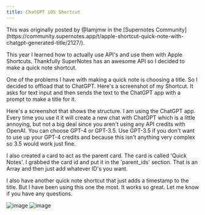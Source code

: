 ```yaml
---
title: ChatGPT iOS Shortcut
---
```


<Info>
  This was originally posted by @Iamjmw in the [Supernotes
  Community](https://community.supernotes.app/t/apple-shortcut-quick-note-with-chatgpt-generated-title/2127/).
</Info>

This year I learned how to actually use API's and use them with Apple Shortcuts. Thankfully SuperNotes has an awesome API so I decided to make a quick note shortcut.

One of the problems I have with making a quick note is choosing a title. So I decided to offload that to ChatGPT. Here's a screenshot of my Shortcut. It asks for text input and then sends the text to the ChatGPT app with a prompt to make a title for it.

Here's a screenshot that shows the structure. I am using the ChatGPT app. Every time you use it it will create a new chat with ChatGPT which is a little annoying, but not a big deal since you aren't using any API credits with OpenAI. You can choose GPT-4 or GPT-3.5. Use GPT-3.5 if you don't want to use up your GPT-4 credits and because this isn't anything very complex so 3.5 would work just fine.

I also created a card to act as the parent card. The card is called 'Quick Notes'. I grabbed the card id and put it in the 'parent_ids' section. That is an Array and then just add whatever ID's you want.

I also have another quick note shortcut that just adds a timestamp to the title. But I have been using this one the most. It works so great. Let me know if you have any questions.

![image](https://community.supernotes.app/uploads/default/original/2X/f/fbd3e63e91695f8dec712f8335d88cbb9336e421.jpeg)
![image](https://community.supernotes.app/uploads/default/original/2X/f/fbd3e63e91695f8dec712f8335d88cbb9336e421.jpeg)
